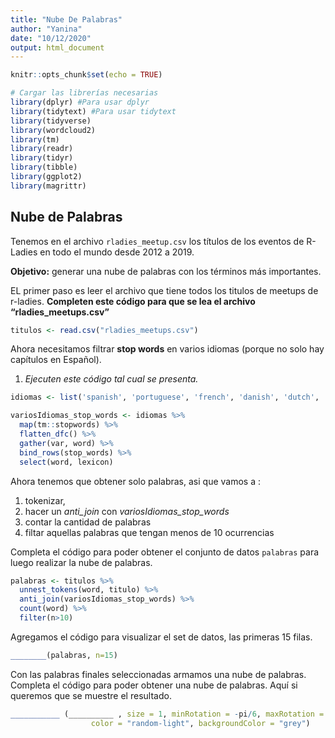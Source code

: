 ```yaml
---
title: "Nube De Palabras"
author: "Yanina"
date: "10/12/2020"
output: html_document
---
```


```r
knitr::opts_chunk$set(echo = TRUE)

# Cargar las librerías necesarias
library(dplyr) #Para usar dplyr
library(tidytext) #Para usar tidytext
library(tidyverse)
library(wordcloud2)
library(tm)
library(readr)
library(tidyr)
library(tibble)
library(ggplot2)
library(magrittr)
```

## Nube de Palabras

Tenemos en el archivo `rladies_meetup.csv` los títulos de los eventos de R-Ladies en todo el mundo desde 2012 a 2019.

**Objetivo:** generar una nube de palabras con los términos más importantes.

EL primer paso es leer el archivo que tiene todos los titulos de meetups de r-ladies. **Completen este código para que se lea el archivo "rladies_meetups.csv"**

```r
titulos <- read.csv("rladies_meetups.csv")

```

Ahora necesitamos filtrar **stop words** en varios idiomas (porque no solo hay capítulos en Español).

1. _Ejecuten este código tal cual se presenta._ 

```r
idiomas <- list('spanish', 'portuguese', 'french', 'danish', 'dutch', 'finnish', 'german', 'hungarian', 'italian', 'norwegian', 'russian', 'swedish')

variosIdiomas_stop_words <- idiomas %>% 
  map(tm::stopwords) %>%
  flatten_dfc() %>% 
  gather(var, word) %>%
  bind_rows(stop_words) %>%
  select(word, lexicon)

```

Ahora tenemos que obtener solo palabras, asi que vamos a :

1. tokenizar, 
2. hacer un _anti_join_ con _variosIdiomas_stop_words_
3. contar la cantidad de palabras
4. filtar aquellas palabras que tengan menos de 10 ocurrencias

Completa el código para poder obtener el conjunto de datos `palabras` para luego realizar la nube de palabras. 

  
```r
palabras <- titulos %>%
  unnest_tokens(word, titulo) %>%
  anti_join(variosIdiomas_stop_words) %>%
  count(word) %>%
  filter(n>10)


```

Agregamos el código para visualizar el set de datos, las primeras 15 filas.

```r
________(palabras, n=15)

```


Con las palabras finales seleccionadas armamos una nube de palabras. Completa el código para poder obtener una nube de palabras. Aquí si queremos que se muestre el resultado.

```r
___________ (__________ , size = 1, minRotation = -pi/6, maxRotation = -pi/6,
                  color = "random-light", backgroundColor = "grey")

```

